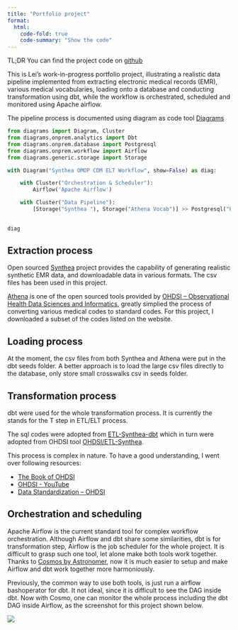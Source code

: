 ```yaml
---
title: "Portfolio project"
format:
  html:
    code-fold: true
    code-summary: "Show the code"
---
```


TL;DR You can find the project code on [github](https://github.com/kurt1984/synthea_omop_ELT)

This is Lei's work-in-progress portfolio project, illustrating a realistic data pipeline implemented from extracting electronic medical records (EMR), various medical vocabularies, loading onto a database and conducting transformation using dbt, while the workflow is orchestrated, scheduled and monitored using Apache airflow.  

The pipeline process is documented using diagram as code tool [Diagrams](https://diagrams.mingrammer.com/)

```python
from diagrams import Diagram, Cluster
from diagrams.onprem.analytics import Dbt
from diagrams.onprem.database import Postgresql
from diagrams.onprem.workflow import Airflow
from diagrams.generic.storage import Storage

with Diagram("Synthea OMOP CDM ELT Workflow", show=False) as diag:

    with Cluster("Orchestration & Scheduler"):    
        Airflow('Apache Airflow')     

    with Cluster("Data Pipeline"):
        [Storage("Synthea "), Storage("Athena Vocab")] >> Postgresql("Postgres") >> Dbt("dbt") 

    
diag
```



## Extraction process

Open sourced [Synthea](https://synthea.mitre.org/) project provides the capability of generating realistic synthetic EMR data, and downloadable data in various formats. The csv files has been used in this project.

[Athena](https://athena.ohdsi.org/search-terms/start) is one of the open sourced tools provided by [OHDSI – Observational Health Data Sciences and Informatics](https://www.ohdsi.org/), greatly simplied the process of converting various medical codes to standard codes. For this project, I downloaded a subset of the codes listed on the website.

## Loading process

At the moment, the csv files from both Synthea and Athena were put in the dbt seeds folder. A better approach is to load the large csv files directly to the database, only store small crosswalks csv in seeds folder.

## Transformation process

dbt were used for the whole transformation process. It is currently the stands for the T step in ETL/ELT process.

The sql codes were adopted from [ETL-Synthea-dbt](https://github.com/sidataplus/ETL-Synthea-dbt/tree/dcb9c262bad32e5d04cd73e4f34a01d884f3e71c) which in turn were adopted from OHDSI tool [OHDSI/ETL-Synthea](https://github.com/OHDSI/ETL-Synthea).

This process is complex in nature. To have a good understanding, I went over following resources:

- [The Book of OHDSI](https://ohdsi.github.io/TheBookOfOhdsi/)
- [OHDSI - YouTube](https://www.youtube.com/@OHDSI)
- [Data Standardization – OHDSI](https://www.ohdsi.org/data-standardization/)

## Orchestration and scheduling

Apache Airflow is the current standard tool for complex workflow orchestration. Although Airflow and dbt share some similarities, dbt is for transformation step, Airflow is the job scheduler for the whole project. It is difficult to grasp such one tool, let alone make both tools work together. Thanks to [Cosmos by Astronomer](https://www.astronomer.io/cosmos/), now it is much easier to setup and make Airflow and dbt work together more harmoniously.

Previously, the common way to use both tools, is just run a airflow bashoperator for dbt. It not ideal, since it is difficult to see the DAG inside dbt. Now with Cosmo, one can monitor the whole process including the dbt DAG inside Airflow, as the screenshot for this project shown below.

![](airflow_screenshot.png)




